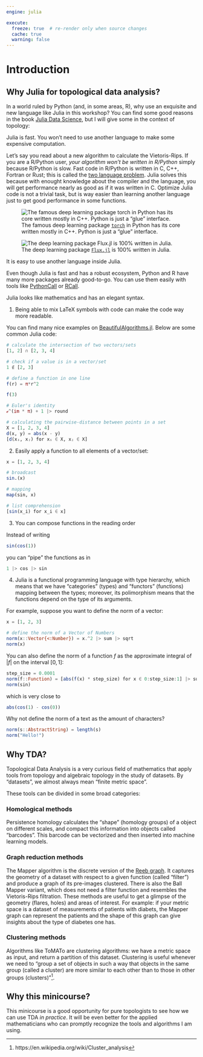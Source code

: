 ```yaml
---
engine: julia 

execute:
  freeze: true  # re-render only when source changes
  cache: true
  warning: false
---
```


# Introduction

## Why Julia for topological data analysis?

In a world ruled by Python (and, in some areas, R), why use an exquisite and new language like Julia in this workshop? You can find some good reasons in the book [Julia Data Science](https://juliadatascience.io/programmers), but I will give some in the context of topology:

::: {.callout-tip title="Reason 1"}

Julia is fast. You won't need to use another language to make some expensive computation.

:::

Let's say you read about a new algorithm to calculate the Vietoris-Rips. If you are a R/Python user, *your algorithm won't be written in R/Python* simply because R/Python is slow. Fast code in R/Python is written in C, C++, Fortran or Rust; this is called the [two language problem](https://juliadatascience.io/julia_accomplish#sec:two_language). Julia solves this because with enought knowledge about the compiler and the language, you will get performance nearly as good as if it was written in C. Optimize Julia code is not a trivial task, but is way easier than learning another language just to get good performance in some functions.

![The famous deep learning package [`torch`](https://github.com/pytorch/pytorch) in Python has its core written mostly in C++. Python is just a "glue" interface.](images/intro/torch.png)

![The deep learning package [`Flux.jl`](https://github.com/FluxML/Flux.jl) is 100% written in Julia.](images/intro/flux.png)

::: {.callout-tip title="Reason 2"}

It is easy to use another language inside Julia.

:::

Even though Julia is fast and has a robust ecosystem, Python and R have many more packages already good-to-go. You can use them easily with tools like [PythonCall](https://github.com/JuliaPy/PythonCall.jl) or [RCall](https://github.com/JuliaInterop/RCall.jl).

::: {.callout-tip title="Reason 3"}

Julia looks like mathematics and has an elegant syntax.

:::

1) Being able to mix LaTeX symbols with code can make the code way more readable.

You can find many nice examples on [BeautifulAlgorithms.jl](https://github.com/mossr/BeautifulAlgorithms.jl). Below are some common Julia code:

```julia
# calculate the intersection of two vectors/sets
[1, 2] ∩ [2, 3, 4]
```

```julia
# check if a value is in a vector/set
1 ∉ [2, 3]
```

```julia
# define a function in one line
f(r) = π*r^2

f(3)
```

```julia
# Euler's identity
ℯ^(im * π) + 1 |> round
```

```julia
# calculating the pairwise-distance between points in a set
X = [1, 2, 3, 4]
d(x, y) = abs(x - y)
[d(xᵢ, xⱼ) for xᵢ ∈ X, xⱼ ∈ X]
```

2) Easily apply a function to all elements of a vector/set:

```julia
x = [1, 2, 3, 4]

# broadcast
sin.(x)
```

```julia
# mapping
map(sin, x)
```

```julia
# list comprehension
[sin(x_i) for x_i ∈ x]
```

3) You can compose functions in the reading order 

Instead of writing

```julia
sin(cos(1))
```

you can "pipe" the functions as in

```julia
1 |> cos |> sin
```

4) Julia is a functional programming language with type hierarchy, which means that we have "categories" (types) and "functors" (functions) mapping between the types; moreover, its polimorphism means that the functions depend on the type of its arguments.

For example, suppose you want to define the norm of a vector:

```julia
x = [1, 2, 3]

# define the norm of a Vector of Numbers
norm(x::Vector{<:Number}) = x.^2 |> sum |> sqrt
norm(x)
```

You can also define the norm of a function $f$ as the approximate integral of $|f|$ on the interval $[0, 1]$:

```julia
step_size = 0.0001
norm(f::Function) = [abs(f(x) * step_size) for x ∈ 0:step_size:1] |> sum
norm(sin)
```

which is very close to

```julia
abs(cos(1) - cos(0))
```

Why not define the norm of a text as the amount of characters?

```julia
norm(s::AbstractString) = length(s)
norm("Hello!")
```

## Why TDA?

Topological Data Analysis is a very curious field of mathematics that apply tools from topology and algebraic topology in the study of datasets. By "datasets", we almost always mean "finite metric space".

These tools can be divided in some broad categories:

### Homological methods

Persistence homology calculates the "shape" (homology groups) of a object on different scales, and compact this information into objects called "barcodes". This barcode can be vectorized and then inserted into machine learning models.

### Graph reduction methods

The Mapper algorithm is the discrete version of the [Reeb graph](https://en.wikipedia.org/wiki/Reeb_graph). It captures the geometry of a dataset with respect to a given function (called "filter") and produce a graph of its pre-images clustered. There is also the Ball Mapper variant, which does not need a filter function and resembles the Vietoris-Rips filtration. These methods are useful to get a glimpse of the geometry (flares, holes) and areas of interest. For example: if your metric space is a dataset of measurements of patients with diabets, the Mapper graph can represent the patients and the shape of this graph can give insights about the type of diabetes one has.

### Clustering methods

Algorithms like ToMATo are clustering algorithms: we have a metric space as input, and return a partition of this dataset. Clustering is useful whenever we need to "group a set of objects in such a way that objects in the same group (called a cluster) are more similar to each other than to those in other groups (clusters)"^[https://en.wikipedia.org/wiki/Cluster_analysis].

## Why this minicourse?

This minicourse is a good opportunity for pure topologists to see how we can use TDA *in practice*. It will be even better for the applied mathematicians who can promptly recognize the tools and algorithms I am using.